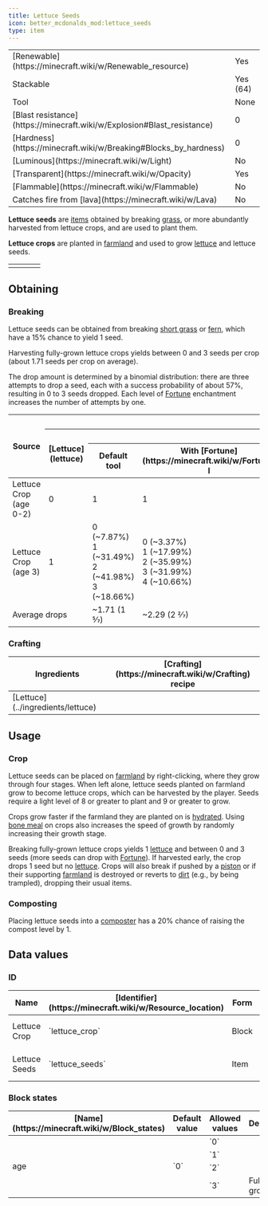 ```yaml
---
title: Lettuce Seeds
icon: better_mcdonalds_mod:lettuce_seeds
type: item
---
```


<table>
    <tbody>
        <tr>
            <td>[Renewable](https://minecraft.wiki/w/Renewable_resource)</td>
            <td>Yes</td>
        </tr>
        <tr>
            <td>Stackable</td>
            <td>Yes (64)</td>
        </tr>
        <tr>
            <td>Tool</td>
            <td>None</td>
        </tr>
        <tr>
            <td>[Blast resistance](https://minecraft.wiki/w/Explosion#Blast_resistance)</td>
            <td>0</td>
        </tr>
        <tr>
            <td>[Hardness](https://minecraft.wiki/w/Breaking#Blocks_by_hardness)</td>
            <td>0</td>
        </tr>
        <tr>
            <td>[Luminous](https://minecraft.wiki/w/Light)</td>
            <td>No</td>
        </tr>
        <tr>
            <td>[Transparent](https://minecraft.wiki/w/Opacity)</td>
            <td>Yes</td>
        </tr>
        <tr>
            <td>[Flammable](https://minecraft.wiki/w/Flammable)</td>
            <td>No</td>
        </tr>
        <tr>
            <td>Catches fire from [lava](https://minecraft.wiki/w/Lava)</td>
            <td>No</td>
        </tr>
    </tbody>
</table>

**Lettuce seeds** are [items](https://minecraft.wiki/w/Item) obtained by breaking [grass](https://minecraft.wiki/w/Grass), or more abundantly harvested from lettuce crops, and are used to plant them.

**Lettuce crops** are planted in [farmland](https://minecraft.wiki/w/Farmland) and used to grow [lettuce](../ingredients/lettuce) and lettuce seeds.

<table>
    <tbody>
        <tr>
            <td><Asset width={512} height={512} location="better_mcdonalds_mod:lettuce_crop_stage0"/></td>
            <td><Asset width={512} height={512} location="better_mcdonalds_mod:lettuce_crop_stage1"/></td>
            <td><Asset width={512} height={512} location="better_mcdonalds_mod:lettuce_crop_stage2"/></td>
            <td><Asset width={512} height={512} location="better_mcdonalds_mod:lettuce_crop_stage3"/></td>
        </tr>
    </tbody>
</table>

## Obtaining

### Breaking

Lettuce seeds can be obtained from breaking [short grass](https://minecraft.wiki/w/Short_grass) or [fern](https://minecraft.wiki/w/Fern), which have a 15% chance to yield 1 seed.

Harvesting fully-grown lettuce crops yields between 0 and 3 seeds per crop (about 1.71 seeds per crop on average).

The drop amount is determined by a binomial distribution: there are three attempts to drop a seed, each with a success probability of about 57%, resulting in 0 to 3 seeds dropped. Each level of [Fortune](https://minecraft.wiki/w/Fortune) enchantment increases the number of attempts by one.

<table>
    <thead>
        <tr>
            <th rowspan="3">Source</th>
            <th colspan="5">Drops</th>
        </tr>
        <tr>
            <th rowspan="2"><Asset width={16} height={16} location="better_mcdonalds_mod:lettuce"/> [Lettuce](lettuce)</th>
            <th colspan="4"><Asset width={16} height={16} location="better_mcdonalds_mod:lettuce_seeds"/> Lettuce Seeds</th>
        </tr>
        <tr>
            <th>Default tool</th>
            <th>With [Fortune](https://minecraft.wiki/w/Fortune) I</th>
            <th>With [Fortune](https://minecraft.wiki/w/Fortune) II</th>
            <th>With [Fortune](https://minecraft.wiki/w/Fortune) III</th>
        </tr>
    </thead>
    <tbody>
        <tr>
            <td><Asset width={16} height={16} location="better_mcdonalds_mod:lettuce_crop_stage3_flat"/> Lettuce Crop<br/>(age 0-2)</td>
            <td>0 <Asset width={16} height={16} location="better_mcdonalds_mod:lettuce"/></td>
            <td>1 <Asset width={16} height={16} location="better_mcdonalds_mod:lettuce_seeds"/></td>
            <td>1 <Asset width={16} height={16} location="better_mcdonalds_mod:lettuce_seeds"/></td>
            <td>1 <Asset width={16} height={16} location="better_mcdonalds_mod:lettuce_seeds"/></td>
            <td>1 <Asset width={16} height={16} location="better_mcdonalds_mod:lettuce_seeds"/></td>
        </tr>
        <tr>
            <td><Asset width={16} height={16} location="better_mcdonalds_mod:lettuce_crop_stage3_flat"/> Lettuce Crop<br/>(age 3)</td>
            <td>1 <Asset width={16} height={16} location="better_mcdonalds_mod:lettuce"/></td>
            <td>0 <Asset width={16} height={16} location="better_mcdonalds_mod:lettuce_seeds"/> (~7.87%)<br/>1 <Asset width={16} height={16} location="better_mcdonalds_mod:lettuce_seeds"/> (~31.49%)<br/>2 <Asset width={16} height={16} location="better_mcdonalds_mod:lettuce_seeds"/> (~41.98%)<br/>3 <Asset width={16} height={16} location="better_mcdonalds_mod:lettuce_seeds"/> (~18.66%)</td>
            <td>0 <Asset width={16} height={16} location="better_mcdonalds_mod:lettuce_seeds"/> (~3.37%)<br/>1 <Asset width={16} height={16} location="better_mcdonalds_mod:lettuce_seeds"/> (~17.99%)<br/>2 <Asset width={16} height={16} location="better_mcdonalds_mod:lettuce_seeds"/> (~35.99%)<br/>3 <Asset width={16} height={16} location="better_mcdonalds_mod:lettuce_seeds"/> (~31.99%)<br/>4 <Asset width={16} height={16} location="better_mcdonalds_mod:lettuce_seeds"/> (~10.66%)</td>
            <td>0 <Asset width={16} height={16} location="better_mcdonalds_mod:lettuce_seeds"/> (~1.45%)<br/>1 <Asset width={16} height={16} location="better_mcdonalds_mod:lettuce_seeds"/> (~9.64%)<br/>2 <Asset width={16} height={16} location="better_mcdonalds_mod:lettuce_seeds"/> (~25.70%)<br/>3 <Asset width={16} height={16} location="better_mcdonalds_mod:lettuce_seeds"/> (~34.27%)<br/>4 <Asset width={16} height={16} location="better_mcdonalds_mod:lettuce_seeds"/> (~22.85%)<br/>5 <Asset width={16} height={16} location="better_mcdonalds_mod:lettuce_seeds"/> (~6.09%)</td>
            <td>0 <Asset width={16} height={16} location="better_mcdonalds_mod:lettuce_seeds"/> (~0.62%)<br/>1 <Asset width={16} height={16} location="better_mcdonalds_mod:lettuce_seeds"/> (~4.96%)<br/>2 <Asset width={16} height={16} location="better_mcdonalds_mod:lettuce_seeds"/> (~16.52%)<br/>3 <Asset width={16} height={16} location="better_mcdonalds_mod:lettuce_seeds"/> (~29.38%)<br/>4 <Asset width={16} height={16} location="better_mcdonalds_mod:lettuce_seeds"/> (~29.38%)<br/>5 <Asset width={16} height={16} location="better_mcdonalds_mod:lettuce_seeds"/> (~15.67%)<br/>6 <Asset width={16} height={16} location="better_mcdonalds_mod:lettuce_seeds"/> (~3.48%)</td>
        </tr>
        <tr>
            <td colspan="2">Average drops</td>
            <td>~1.71 (1 5⁄7) <Asset width={16} height={16} location="better_mcdonalds_mod:lettuce_seeds"/></td>
            <td>~2.29 (2 2⁄7) <Asset width={16} height={16} location="better_mcdonalds_mod:lettuce_seeds"/></td>
            <td>~2.86 (2 6⁄7) <Asset width={16} height={16} location="better_mcdonalds_mod:lettuce_seeds"/></td>
            <td>~3.43 (3 3⁄7) <Asset width={16} height={16} location="better_mcdonalds_mod:lettuce_seeds"/></td>
        </tr>
    </tbody>
</table>

### Crafting

<table>
    <thead>
        <tr>
            <th>Ingredients</th>
            <th>[Crafting](https://minecraft.wiki/w/Crafting) recipe</th>
        </tr>
    </thead>
    <tbody>
        <tr>
            <td>[Lettuce](../ingredients/lettuce)</td>
            <td><CraftingRecipe slots={['better_mcdonalds_mod:lettuce', '', '', '', '', '', '', '', '']} result="better_mcdonalds_mod:lettuce_seeds" count={2}/></td>
        </tr>
    </tbody>
</table>

## Usage

### Crop

Lettuce seeds can be placed on [farmland](https://minecraft.wiki/w/Farmland) by right-clicking, where they grow through four stages. When left alone, lettuce seeds planted on farmland grow to become lettuce crops, which can be harvested by the player. Seeds require a light level of 8 or greater to plant and 9 or greater to grow.

Crops grow faster if the farmland they are planted on is [hydrated](https://minecraft.wiki/w/Hydrated). Using [bone meal](https://minecraft.wiki/w/Bone_meal) on crops also increases the speed of growth by randomly increasing their growth stage.

Breaking fully-grown lettuce crops yields 1 [lettuce](../ingredients/lettuce) and between 0 and 3 seeds (more seeds can drop with [Fortune](https://minecraft.wiki/w/Fortune)). If harvested early, the crop drops 1 seed but no [lettuce](../ingredients/lettuce). Crops will also break if pushed by a [piston](https://minecraft.wiki/w/Piston) or if their supporting [farmland](https://minecraft.wiki/w/Farmland) is destroyed or reverts to [dirt](https://minecraft.wiki/w/Dirt) (e.g., by being trampled), dropping their usual items.

### Composting

Placing lettuce seeds into a [composter](https://minecraft.wiki/w/Composter) has a 20% chance of raising the compost level by 1.

## Data values

### ID

<table>
    <thead>
        <tr>
            <th>Name</th>
            <th>[Identifier](https://minecraft.wiki/w/Resource_location)</th>
            <th>Form</th>
            <th>[Tags](https://minecraft.wiki/w/Tag)</th>
            <th>Translation key</th>
        </tr>
    </thead>
    <tbody>
        <tr>
            <td>Lettuce Crop</td>
            <td>`lettuce_crop`</td>
            <td>Block</td>
            <td>`minecraft:crops`<br/>`minecraft:maintains_farmland`<br/>`sereneseasons:autumn_crops`</td>
            <td>`block.better_mcdonalds_mod.lettuce_crop`</td>
        </tr>
        <tr>
            <td>Lettuce Seeds</td>
            <td>`lettuce_seeds`</td>
            <td>Item</td>
            <td>`minecraft:villager_plantable_seeds`<br/>`c:seeds/lettuce`<br/>`sereneseasons:autumn_crops`</td>
            <td>`item.better_mcdonalds_mod.lettuce_seeds`</td>
        </tr>
    </tbody>
</table>

### Block states

<table>
    <thead>
        <tr>
            <th>[Name](https://minecraft.wiki/w/Block_states)</th>
            <th>Default value</th>
            <th>Allowed values</th>
            <th>Description</th>
        </tr>
    </thead>
    <tbody>
        <tr>
            <td rowspan="4">age</td>
            <td rowspan="4">`0`</td>
            <td>`0`</td>
            <td><Asset width={16} height={16} location="better_mcdonalds_mod:lettuce_crop_stage0_flat"/></td>
        </tr>
        <tr>
            <td>`1`</td>
            <td><Asset width={16} height={16} location="better_mcdonalds_mod:lettuce_crop_stage1_flat"/></td>
        </tr>
        <tr>
            <td>`2`</td>
            <td><Asset width={16} height={16} location="better_mcdonalds_mod:lettuce_crop_stage2_flat"/></td>
        </tr>
        <tr>
            <td>`3`</td>
            <td><Asset width={16} height={16} location="better_mcdonalds_mod:lettuce_crop_stage3_flat"/> Fully grown.</td>
        </tr>
    </tbody>
</table>